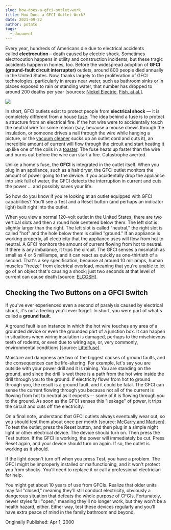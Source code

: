 ```yaml
---
slug: how-does-a-gfci-outlet-work
title: How Does a GFCI Outlet Work?
date: 2021-09-22
author: potato
tags:
  - document
---
```

Every year, hundreds of Americans die due to electrical accidents called **electrocution** – death caused by electric shock. Sometimes electrocution happens in utility and construction incidents, but these tragic accidents happen in homes, too. Before the widespread adoption of **GFCI (ground-fault circuit interrupter)** outlets, around 800 people died annually in the United States. Now, thanks largely to the proliferation of GFCI technologies, particularly in areas near water, such as bathroom sinks or in places exposed to rain or standing water, that number has dropped to around 200 deaths per year [sources: [Nickel Electric](http://www.nickleelectrical.com/safety/electrical-safety-statistics), [Fish, at al.](https://www.ncbi.nlm.nih.gov/pmc/articles/PMC2763825/)].



![](https://media.hswstatic.com/eyJidWNrZXQiOiJjb250ZW50Lmhzd3N0YXRpYy5jb20iLCJrZXkiOiJnaWZcL0dGQ0kuanBnIiwiZWRpdHMiOnsicmVzaXplIjp7IndpZHRoIjo4Mjh9LCJ0b0Zvcm1hdCI6ImF2aWYifX0=)

In short, GFCI outlets exist to protect people from **electrical shock** — it is completely different from a house [fuse](https://auto.howstuffworks.com/wfc2.htm). The idea behind a fuse is to protect a structure from an electrical fire. If the hot wire were to accidentally touch the neutral wire for some reason (say, because a mouse chews through the insulation, or someone drives a nail through the wire while hanging a picture, or the [vacuum cleaner](https://home.howstuffworks.com/vacuum-cleaner.htm) sucks up an outlet cord and cuts it), an incredible amount of current will flow through the circuit and start heating it up like one of the coils in a [toaster](https://home.howstuffworks.com/toaster.htm). The fuse heats up faster than the wire and burns out before the wire can start a fire. Catastrophe averted.

Unlike a home's fuse, the **GFCI** is integrated in the outlet itself. When you plug in an appliance, such as a hair dryer, the GFCI outlet monitors the amount of power going to the device. If you accidentally drop the appliance into sink full of water, the GFCI detects the interruption in current and cuts the power ... and possibly saves your life.

So how do you know if you're looking at an outlet equipped with GFCI capabilities? You'll see a Test and a Reset button (and perhaps an indicator light) built right into the outlet.

When you view a normal 120-volt outlet in the United States, there are two vertical slots and then a round hole centered below them. The left slot is slightly larger than the right. The left slot is called "neutral," the right slot is called "hot" and the hole below them is called "ground." If an appliance is working properly, all electricity that the appliance uses will flow from hot to neutral. A GFCI monitors the amount of current flowing from hot to neutral. If there is any imbalance, it trips the circuit. The GFCI senses a mismatch as small as 4 or 5 milliamps, and it can react as quickly as one-thirtieth of a second. That's a key specification, because at around 10 milliamps, human muscles "freeze" from electrical overload, meaning that you're unable to let go of an object that's causing a shock; just two seconds at that level of current can cause death [source: [ELCOSH](http://www.mcgarryandmadsen.com/inspection/Blog/Entries/2017/6/27_What_is_the_average_life_expectancy_of_a_GFCI_(Ground_Fault_Circuit_Interrupter)_receptacle.html)].

[](<>)

## Checking the Two Buttons on a GFCI Switch

If you've ever experienced even a second of paralysis caused by electrical shock, it's not a feeling you'll ever forget. In short, you were part of what's called a **ground fault**.

A ground fault is an instance in which the hot wire touches any area of a grounded device or even the grounded part of a junction box. It can happen in situations when wiring insulation is damaged, perhaps to the mischievous teeth of rodents, or even due to wiring age, or, very commonly, environmental conditions [source: [Littelfuse](http://www.littelfuse.com/products/protection-relays-and-controls/protection-relays/protection-relay-pages/ground-fault-protection.aspx)].

Moisture and dampness are two of the biggest causes of ground faults, and the consequences can be life-altering. For example, let's say you are outside with your power drill and it is raining. You are standing on the ground, and since the drill is wet there is a path from the hot wire inside the drill through you to the ground. If electricity flows from hot to ground through you, the result is a ground fault, and it could be fatal. The GFCI can sense the current flowing through you because not all of the current is flowing from hot to neutral as it expects -- some of it is flowing through you to the ground. As soon as the GFCI senses this "leakage" of power, it trips the circuit and cuts off the electricity.

On a final note, understand that GFCI outlets always eventually wear out, so you should test them about once per month [source: [McGarry and Madsen](http://www.mcgarryandmadsen.com/inspection/Blog/Entries/2017/6/27_What_is_the_average_life_expectancy_of_a_GFCI_(Ground_Fault_Circuit_Interrupter)_receptacle.html)]. To test the outlet, press the Reset button, and then plug in a simple night light or other electrical device. The device should turn on. Then press the Test button. If the GFCI is working, the power will immediately be cut. Press Reset again, and your device should turn on again. If so, the outlet is working as it should.

If the light doesn't turn off when you press Test, you have a problem. The GFCI might be improperly installed or malfunctioning, and it won't protect you from shocks. You'll need to replace it or call a professional electrician for help.

You might get about 10 years of use from GFCIs. Realize that older units may fail "closed," meaning they'll still conduct electricity, obviously a dangerous situation that defeats the whole purpose of CFGIs. Fortunately, newer styles fail "open," meaning they'll no longer work, but they won't be a health hazard, either. Either way, test these devices regularly and you'll have extra peace of mind in the family bathroom and beyond.

Originally Published: Apr 1, 2000